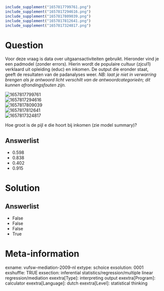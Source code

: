 ```{r, echo = FALSE, results = "hide"}
include_supplement("1657817799761.png")
include_supplement("1657817294616.png")
include_supplement("1657817809039.png")
include_supplement("1657817812641.png")
include_supplement("1657817324817.png")
```

Question
========
Voor deze vraag is data over uitgaansactiviteiten gebruikt. Hieronder
vind je een padmodel (zonder errors). Hierin wordt de populaire cultuur
(zjcul1) verklaard uit opleiding (educ) en inkomen. De output die
eronder staat, geeft de resultaten van de padanalyses weer. *NB: laat je
niet in verwarring brengen als je antwoord licht verschilt van de
antwoordcategorieën; dit kunnen afrondingsfouten zijn.*  
  
<img src="1657817799761.png" class="fr-fic fr-dii tvcss_2"
alt="1657817799761" />  
<img src="1657817294616.png" class="fr-fic fr-dii tvcss_3"
alt="1657817294616" />  
<img src="1657817809039.png" class="fr-fic fr-dii tvcss_3"
alt="1657817809039" />  
<img src="1657817812641.png" class="fr-fic fr-dii tvcss_3"
alt="1657817812641" />  
<img src="1657817324817.png" class="fr-fic fr-dii tvcss_4"
alt="1657817324817" />  
  
Hoe groot is de pijl e die hoort bij inkomen (zie model summary)?

Answerlist
----------
* 0.598
* 0.838
* 0.402
* 0.915

Solution
========










Answerlist
----------
* False
* False
* False
* True

Meta-information
================
exname: vufsw-mediation-2009-nl
extype: schoice
exsolution: 0001
exshuffle: TRUE
exsection: inferential statistics/regression/multiple linear regression/mediation
exextra[Type]: interpreting output
exextra[Program]: calculator
exextra[Language]: dutch
exextra[Level]: statistical thinking


